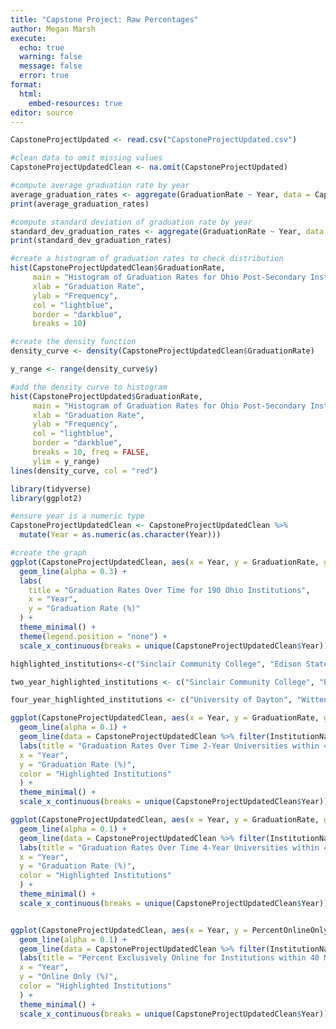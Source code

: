```yaml
---
title: "Capstone Project: Raw Percentages"
author: Megan Marsh
execute:
  echo: true
  warning: false
  message: false
  error: true
format: 
  html:
    embed-resources: true
editor: source
---
```


```r
CapstoneProjectUpdated <- read.csv("CapstoneProjectUpdated.csv")

#clean data to omit missing values
CapstoneProjectUpdatedClean <- na.omit(CapstoneProjectUpdated)
```

```r
#compute average graduation rate by year
average_graduation_rates <- aggregate(GraduationRate ~ Year, data = CapstoneProjectUpdatedClean, FUN = mean)
print(average_graduation_rates)

#compute standard deviation of graduation rate by year
standard_dev_graduation_rates <- aggregate(GraduationRate ~ Year, data = CapstoneProjectUpdatedClean, FUN = sd)
print(standard_dev_graduation_rates)
```

```r
#create a histogram of graduation rates to check distribution
hist(CapstoneProjectUpdatedClean$GraduationRate,
     main = "Histogram of Graduation Rates for Ohio Post-Secondary Institutions",
     xlab = "Graduation Rate",
     ylab = "Frequency",
     col = "lightblue", 
     border = "darkblue",
     breaks = 10)
```

```r
#create the density function
density_curve <- density(CapstoneProjectUpdatedClean$GraduationRate)

y_range <- range(density_curve$y)

#add the density curve to histogram
hist(CapstoneProjectUpdated$GraduationRate,
     main = "Histogram of Graduation Rates for Ohio Post-Secondary Institutions",
     xlab = "Graduation Rate",
     ylab = "Frequency",
     col = "lightblue", 
     border = "darkblue",
     breaks = 10, freq = FALSE, 
     ylim = y_range)
lines(density_curve, col = "red")
```

```r
library(tidyverse)
library(ggplot2)

#ensure year is a numeric type
CapstoneProjectUpdatedClean <- CapstoneProjectUpdatedClean %>%
  mutate(Year = as.numeric(as.character(Year)))

#create the graph
ggplot(CapstoneProjectUpdatedClean, aes(x = Year, y = GraduationRate, group = InstitutionName)) +
  geom_line(alpha = 0.3) + 
  labs(
    title = "Graduation Rates Over Time for 190 Ohio Institutions",
    x = "Year",
    y = "Graduation Rate (%)"
  ) +
  theme_minimal() +
  theme(legend.position = "none") + 
  scale_x_continuous(breaks = unique(CapstoneProjectUpdatedClean$Year)) 
```

```r
highlighted_institutions<-c("Sinclair Community College", "Edison State Community College","Clark State College","University of Dayton", "Wittenberg University", "Wright State University-Main Campus", "Cedarville University")

two_year_highlighted_institutions <- c("Sinclair Community College", "Edison State Community College","Clark State College")

four_year_highlighted_institutions <- c("University of Dayton", "Wittenberg University", "Wright State University-Main Campus", "Cedarville University")

ggplot(CapstoneProjectUpdatedClean, aes(x = Year, y = GraduationRate, group = InstitutionName)) +
  geom_line(alpha = 0.1) +
  geom_line(data = CapstoneProjectUpdatedClean %>% filter(InstitutionName %in% two_year_highlighted_institutions), aes(group = InstitutionName, color=InstitutionName), linewidth = 1) +
  labs(title = "Graduation Rates Over Time 2-Year Universities within 40 Miles of Piqua, Ohio",
  x = "Year",
  y = "Graduation Rate (%)",
  color = "Highlighted Institutions"
  ) +
  theme_minimal() +
  scale_x_continuous(breaks = unique(CapstoneProjectUpdatedClean$Year))

ggplot(CapstoneProjectUpdatedClean, aes(x = Year, y = GraduationRate, group = InstitutionName)) +
  geom_line(alpha = 0.1) +
  geom_line(data = CapstoneProjectUpdatedClean %>% filter(InstitutionName %in% four_year_highlighted_institutions), aes(group = InstitutionName, color=InstitutionName), linewidth = 1) +
  labs(title = "Graduation Rates Over Time 4-Year Universities within 40 Miles of Piqua, Ohio",
  x = "Year",
  y = "Graduation Rate (%)",
  color = "Highlighted Institutions"
  ) +
  theme_minimal() +
  scale_x_continuous(breaks = unique(CapstoneProjectUpdatedClean$Year))


ggplot(CapstoneProjectUpdatedClean, aes(x = Year, y = PercentOnlineOnly, group = InstitutionName)) +
  geom_line(alpha = 0.1) +
  geom_line(data = CapstoneProjectUpdatedClean %>% filter(InstitutionName %in% highlighted_institutions), aes(group = InstitutionName, color=InstitutionName), linewidth = 1) +
  labs(title = "Percent Exclusively Online for Institutions within 40 Miles of Piqua, Ohio",
  x = "Year",
  y = "Online Only (%)",
  color = "Highlighted Institutions"
  ) +
  theme_minimal() +
  scale_x_continuous(breaks = unique(CapstoneProjectUpdatedClean$Year))
```